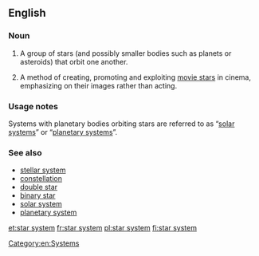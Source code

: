 ==English==

===Noun===
{{wikipedia}}
{{en-noun|head=[[star]] [[system]]}}

# {{context|star|lang=en}} A group of stars (and possibly smaller bodies such as planets or asteroids) that orbit one another.
# {{context|film|lang=en}} A method of creating, promoting and exploiting [[movie star]]s in cinema, emphasizing on their images rather than acting.

===Usage notes===
Systems with planetary bodies orbiting stars are referred to as “[[solar system]]s” or “[[planetary system]]s”.

===See also===
* [[stellar system]]
* [[constellation]]
* [[double star]]
* [[binary star]]
* [[solar system]]
* [[planetary system]]

[[Category:en:Systems]]

[[et:star system]]
[[fr:star system]]
[[pl:star system]]
[[fi:star system]]